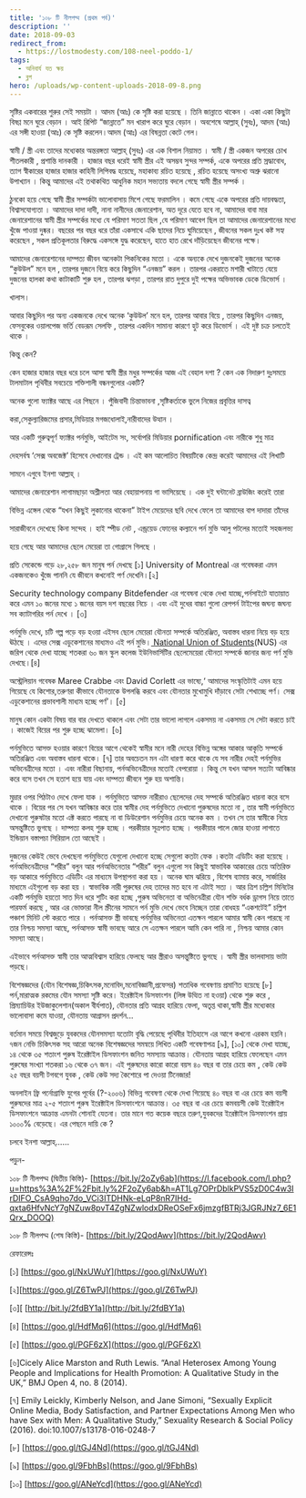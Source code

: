 ```yaml
---
title: '১০৮ টি নীলপদ্ম (প্রথম পর্ব)'
description: ''
date: 2018-09-03
redirect_from:
  - https://lostmodesty.com/108-neel-poddo-1/
tags:
  - অনিবার্য যত ক্ষয়
  - ব্লগ
hero: /uploads/wp-content-uploads-2018-09-8.png
---
```


সৃষ্টির একবারের শুরুর সেই সময়টা । আদম (আঃ) কে সৃষ্টি করা হয়েছে । তিনি জান্নাতে থাকেন । একা একা কিছুটা বিষণ্ণ মনে ঘুরে বেড়ান । আই রিপিট “জান্নাতে” মন খারাপ করে ঘুরে বেড়ান । অবশেষে আল্লাহ্‌ (সুবঃ), আদম (আঃ) এর সঙ্গী হাওয়া (আঃ) কে সৃষ্টি করলেন।আদম (আঃ) এর বিষন্নতা কেটে গেল।

স্বামী / স্ত্রী এবং তাদের মধ্যেকার অন্তরঙ্গতা আল্লাহ্‌ (সুবঃ) এর এক বিশাল নিয়ামত । স্বামী / স্ত্রী একজন অপরের চোখ শীতলকারী , প্রশান্তি দানকারী । হাজার বছর ধরেই স্বামী স্ত্রীর এই অসম্ভব সুন্দর সম্পর্ক, একে অপরের প্রতি স্রদ্ধাবোধ, ত্যাগ স্বীকারের হাজার হাজার কাহিনী লিপিবদ্ধ হয়েছে, মহাকাব্য রচিত হয়েছে , রচিত হয়েছে অসংখ্য অশ্রু ঝরানো উপাখ্যান । কিন্তু আমাদের এই তথাকথিত আধুনিক মহান সভ্যতায় বদলে গেছে স্বামী স্ত্রীর সম্পর্ক ।

ঠুনকো হয়ে গেছে স্বামী স্ত্রীর সম্পর্কটা ভালোবাসায় মিশে গেছে ফরমালিন । কমে গেছে একে অপরের প্রতি দায়বদ্ধতা, বিশ্বাসযোগ্যতা । আমাদের দাদা দাদী, নানা নানীদের জেনারেশান, অত দূরে যেতে হবে না, আমাদের বাবা মার জেনারেশানের স্বামী স্ত্রীর সম্পর্কের মধ্যে যে পরিমাণ সততা ছিল ,যে পরিমাণ আবেগ ছিল তা আমাদের জেনারেশানের মধ্যে খুঁজে পাওয়া দুষ্কর। বছরের পর বছর ধরে তাঁরা একসাথে একি ছাদের নিচে ঘুমিয়েছেন , জীবনের সকল দুঃখ কষ্ট সহ্য করেছেন , সকল প্রতিকূলতার বিরুদ্ধে একসঙ্গে যুদ্ধ করেছেন, হাতে হাত রেখে দাঁড়িয়েছেন জীবনের পক্ষে।

আমাদের জেনারেশানের দাম্পত্য জীবন অনেকটা পিকনিকের মতো । একে অন্যকে দেখে দুজনকেই দুজনের অনেক “কুউউল” মনে হল , তারপর দুজনে বিয়ে করে কিছুদিন “এনজয়” করল । তারপর একরাতে মশারী খাটাতে যেয়ে দুজনের হালকা কথা কাটাকাটি শুরু হল , তারপর ঝগড়া , তারপর রাত দুপুরে দুই পক্ষের অভিভাবক ডেকে ডিভোর্স ।

খালাস।

আবার কিছুদিন পর অন্য একজনকে দেখে অনেক ‘কুউউল’ মনে হল, তারপর আবার বিয়ে , তারপর কিছুদিন এনজয়, ফেসবুকের ওয়ালপেজ ভর্তি বেডরূম সেলফি , তারপর একদিন সামান্য কারণে হুট করে ডিভোর্স । এই দুষ্ট চক্র চলতেই থাকে ।

কিন্তু কেন?

কেন হাজার হাজার বছর ধরে চলে আসা স্বামী স্ত্রীর মধুর সম্পর্কের আজ এই বেহাল দশা ? কেন এক নিদারুণ দুঃসময়ে টালমাটাল পৃথিবীর সবচেয়ে শক্তিশালী বন্ধনগুলোর একটি?

অনেক গুলো ফ্যাক্টর আছে এর পিছনে । পুঁজিবাদী চিন্তাভাবনা ,সৃষ্টিকর্তাকে ভুলে নিজের প্রবৃত্তির দাসত্ব

করা,সেকুল্যারিজমের প্রসার,মিডিয়ার মগজধোলাই,নারীবাদের উত্থান ।

আর একটি গুরুত্বপূর্ণ ফ্যাক্টর পর্নমুভি, আইটেম সং, সর্বোপরি মিডিয়ার pornification এবং নারীকে শুধু মাত্র

দেহসর্বস্ব ‘সেক্স অবজেক্ট’ হিসেবে দেখানোর ট্রেন্ড । এই কম আলোচিত বিষয়টিকে কেন্দ্র করেই আমাদের এই লিখাটি

সামনে এগুবে ইনশা আল্লাহ্‌ ।

আমাদের জেনারেশান লাগামছাড়া অশ্লীলতা আর বেহায়াপনায় গা ভাসিয়েছে । এক দুই ঘন্টানেট ব্রাউজিং করেই তারা

বিভিন্ন এঙ্গেল থেকে “যখন কিছুই লুকানোর থাকেনা” টাইপ মেয়েদের ছবি দেখে ফেলে তা আমাদের বাপ দাদারা তাঁদের

সারাজীবনে দেখেছে কিনা সন্দেহ । হাই স্পীড নেট , এন্ড্রয়েড ফোনের কল্যানে পর্ন মুভি আলু পটলের মতোই সহজলভ্য

হয়ে গেছে আর আমাদের ছেলে মেয়েরা তা গোগ্রাসে গিলছে ।

প্রতি সেকেন্ডে গড়ে ২৮,২৫৮ জন মানুষ পর্ন দেখছে \[১] University of Montreal এর গবেষকরা এমন একজনকেও খুঁজে পাননি যে জীবনে কখনোই পর্ণ দেখেনি।\[২]

Security technology company Bitdefender এর গবেষনা থেকে দেখা যাচ্ছে,পর্নসাইটে যাতায়াত করে এমন ১০ জনের মধ্যে ১ জনের বয়স দশ বছরের নিচে । এবং এই দুধের বাচ্চা গুলো রেপপর্ন টাইপের জঘন্য জঘন্য সব ক্যাটাগরির পর্ন দেখে । \[৩]

পর্নমুভি দেখে, চটি গল্প পড়ে বড় হওয়া এইসব ছেলে মেয়েরা যৌনতা সম্পর্কে অতিরঞ্জিত, অবাস্তব ধারনা নিয়ে বড় হয়ে ঊঠছে । এদের সেক্স এডুকেশানের মাধ্যমও এই পর্ন মুভি।[ National Union of Students](http://www.nus.org.uk/en/news/students-turn-to-porn-to-fill-the-gaps-in-their-sex-education/)(NUS) এর জরিপ থেকে দেখা যাচ্ছে শতকরা ৬০ জন স্কুল কলেজ ইউনিভার্সিটির ছেলেমেয়েরা যৌনতা সম্পর্কে জানার জন্য পর্ণ মুভি দেখছে।\[৪]

অস্ট্রেলিয়ান গবেষক Maree Crabbe এবং David Corlett এর ভাষ্যে,‘ আমাদের সংস্কৃতিটাই এমন হয়ে গিয়েছে যে কিশোর,তরুণরা কীভাবে যৌনতাকে উপলব্ধি করবে এবং যৌনতার মুখোমুখি দাঁড়াবে সেটা শেখাচ্ছে পর্ণ। সেক্স এডুকেশানের প্রভাবশালী মাধ্যম হচ্ছে পর্ণ’। \[৫]

মানুষ কোন একটা বিষয় বার বার দেখতে থাকলে এবং সেটা তার ভালো লাগলে একসময় না একসময় সে সেটা করতে চাই । কাজেই বিয়ের পর শুরু হচ্ছে ঝামেলা। \[৬]

পর্নমুভিতে আসক্ত হওয়ার কারণে বিয়ের আগে থেকেই স্বামীর মনে নারী দেহের বিভিন্ন অঙ্গের আকার আকৃতি সম্পর্কে অতিরঞ্জিত এবং অবাস্তব ধারনা থাকে। \[৭] তার অবচেতন মন এটা ধারণা করে থাকে যে সব নারীর দেহই পর্নমুভির অভিনেত্রীদের মতো । এবং নারীরা বিছানায়, পর্নঅভিনেত্রীদের মতোই বেপরোয়া । কিন্তু সে যখন আসল সত্যটা আবিষ্কার করে বসে তখন সে হতাশ হয়ে যায় এবং দাম্পত্য জীবনে শুরু হয় অশান্তি।

মুদ্রার ওপর পিঠটাও দেখে ফেলা যাক । পর্নমুভিতে আসক্ত নারীরাও ছেলেদের দেহ সম্পর্কে অতিরঞ্জিত ধারনা করে বসে থাকে । বিয়ের পর সে যখন আবিষ্কার করে তার স্বামীর দেহ পর্নমুভিতে দেখানো পুরুষদের মতো না , তার স্বামী পর্নমুভিতে দেখানো পুরুষটার মতো এক্ট করতে পারছে না বা ডিউরেশান পর্নমুভির চেয়ে অনেক কম । তখন সে তার স্বামীকে নিয়ে অসন্তুষ্টিতে ভুগছে । দাম্পত্য কলহ শুরু হচ্ছে । পরকীয়ার সূত্রপাত হচ্ছে । পরকীয়ার পালে জোর হাওয়া লাগাতে ইন্ডিয়ান বস্তাপচা সিরিয়াল তো আছেই ।

দুজনের কেউই ভেবে দেখছেনা পর্নমুভিতে যেগুলো দেখানো হচ্ছে সেগুলো কতটা ফেক ।কতটা এডিটিং করা হয়েছে । পর্নঅভিনেত্রীদের “শরীর” বলুন আর পর্নঅভিনেতার “শরীর” বলুন এগুলো সব কিছুই স্বাভাবিক আকারের চেয়ে অতিরিক্ত বড় আকারে পর্নমুভিতে এডিটিং এর মাধ্যমে উপস্থাপনা করা হয় । অনেক ঘাম ঝরিয়ে , বিশেষ ব্যামায় করে, সার্জারির মাধ্যমে এইগুলো বড় করা হয় । স্বাভাবিক নারী পুরুষের দেহ তাদের মত হবে না এটাই সত্য । আর ত্রিশ চল্লিশ মিনিটের একটি পর্নমুভি হয়তো সাত দিন ধরে শুটিং করা হচ্ছে ,পুরুষ অভিনেতা বা অভিনেত্রীরা যৌন শক্তি বর্ধক ড্রাগস নিয়ে তাতে পারফর্ম করছে , আর এর ভোক্তারা নীল স্ক্রীনের সামনে পর্ন মুভি দেখে ভেবে নিচ্ছেন তারা বোধহয় “একশটেই” চল্লিশ পঞ্চাশ মিনিট স্টে করতে পারে । পর্নআসক্ত স্ত্রী ভাবছে পর্নমুভির অভিনেতা এতক্ষন পারলে আমার স্বামী কেন পারছে না তার নিশ্চয় সমস্যা আছে, পর্নআসক্ত স্বামী ভাবছে আরে সে এতক্ষন পারলে আমি কেন পারি না , নিশ্চয় আমার কোন সমস্যা আছে।

এইভাবে পর্নআসক্ত স্বামী তার আত্মবিশ্বাস হারিয়ে ফেলছে আর স্ত্রীরাও অসন্তুষ্টিতে ভুগছে । স্বামী স্ত্রীর ভালবাসায় ভাটা পড়ছে।

বিশেষজ্ঞদের (যৌন বিশেষজ্ঞ,চিকিৎসক,মনোবিদ,মনোবিজ্ঞানী,প্রফেসর) শতাধিক গবেষণায় প্রমাণিত হয়েছে \[৮] পর্ন,মারাত্মক রকমের যৌন সমস্যা সৃষ্টি করে। ইরেক্টাইল ডিসফাংশন (লিঙ্গ উত্থিত না হওয়া) থেকে শুরু করে , প্রিম্যাচিউর ইউজাকুলেশান(অকাল বীর্যপাত), যৌনতার প্রতি আগ্রহ হারিয়ে ফেলা, অতৃপ্ত থাকা,স্বামী স্ত্রীর মধ্যেকার ভালোবাসা কমে যাওয়া, যৌনতায় আগ্রাসন প্রদর্শন...

বর্তমান সময়ে বিশ্বজুড়ে যুবকদের যৌনসমস্যা যতোটা বৃদ্ধি পেয়েছে পৃথিবীর ইতিহাসে এর আগে কখনো এরকম হয়নি। ৭জন নেভি চিকিৎসক সহ আরো অনেক বিশেষজ্ঞদের সমন্বয়ে লিখিত একটি গবেষণাপত্র \[৯], \[১০] থেকে দেখা যাচ্ছে, ১৪ থেকে ৩৫ শতাংশ পুরুষ ইরেক্টাইল ডিসফাংশন জনিত সমস্যায় আক্রান্ত। যৌনতায় আগ্রহ হারিয়ে ফেলেছেন এমন পুরুষের সংখ্যা শতকরা ১৬ থেকে ৩৭ জন। এই পুরুষদের কারো কারো বয়স ৪০ বছর বা তার চেয়ে কম , কেউ কেউ ২৫ বছর বয়সী টগবগে যুবক , কেউ কেউ সদ্য কৈশোরে পা দেওয়া টিনেজার!

অনলাইন ফ্রি পর্নোগ্রাফি যুগের পূর্বের (?-২০০৬) বিভিন্ন গবেষণা থেকে দেখা গিয়েছে ৪০ বছর বা এর চেয়ে কম বয়সী পুরুষদের মাত্র ২-৫ শতাংশ পুরুষ ইরেক্টাইল ডিসফাংশনে আক্রান্ত। ৩৫ বছর বা এর চেয়ে কমবয়সী কেউ ইরেক্টাইল ডিসফাংশনে আক্রান্ত এমনটা শোনাই যেতনা। তার মানে গত কয়েক বছরে তরুণ,যুবকদের ইরেক্টাইল ডিসফাংশন প্রায় ১০০০% বেড়েছে। এর পেছনে দায়ি কে ?

চলবে ইনশা আল্লাহ্‌……

পড়ুন-

১০৮ টি নীলপদ্ম (দ্বিতীয় কিস্তি)- [https://bit.ly/2oZy6ab](https://l.facebook.com/l.php?u=https%3A%2F%2Fbit.ly%2F2oZy6ab&h=AT1Lg7OPrDblkPVS5zD0C4w3IrDIFO_CsA9qho7do_VCi3ITDHNk-eLqP8nR7IHd-qxta6HfvNcY7gNZuw8pvT4ZgNZwlodxDReOSeFx6jmzgfBTRj3JGRJNz7_6E1Qrx_DOOQ)

১০৮ টি নীলপদ্ম (শেষ কিস্তি)- [https://bit.ly/2QodAwv](https://bit.ly/2QodAwv)

রেফারেন্সঃ

\[১] [https://goo.gl/NxUWuY](https://goo.gl/NxUWuY)

\[২][https://goo.gl/Z6TwPJ](https://goo.gl/Z6TwPJ)

\[৩]\[ [http://bit.ly/2fdBY1a](http://bit.ly/2fdBY1a)

\[৪] [https://goo.gl/HdfMq6](https://goo.gl/HdfMq6)

\[৫] [https://goo.gl/PGF6zX](https://goo.gl/PGF6zX)

\[৬]Cicely Alice Marston and Ruth Lewis. “Anal Heterosex Among Young People and Implications for Health Promotion: A Qualitative Study in the UK,” BMJ Open 4, no. 8 (2014).

\[৭] Emily Leickly, Kimberly Nelson, and Jane Simoni, “Sexually Explicit Online Media, Body Satisfaction, and Partner Expectations Among Men who have Sex with Men: A Qualitative Study,” Sexuality Research & Social Policy (2016). doi:10.1007/s13178-016-0248-7

\[৮] [https://goo.gl/tGJ4Nd](https://goo.gl/tGJ4Nd)

\[৯] [https://goo.gl/9FbhBs](https://goo.gl/9FbhBs)

\[১০] [https://goo.gl/ANeYcd](https://goo.gl/ANeYcd)
